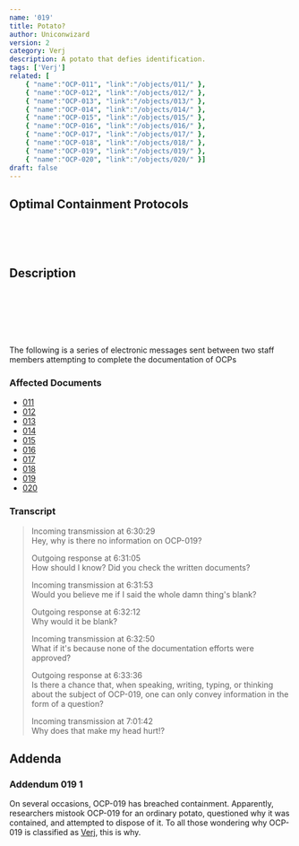 ```yaml
---
name: '019'
title: Potato?
author: Uniconwizard
version: 2
category: Verj
description: A potato that defies identification.
tags: ['Verj']
related: [
    { "name":"OCP-011", "link":"/objects/011/" },
    { "name":"OCP-012", "link":"/objects/012/" },
    { "name":"OCP-013", "link":"/objects/013/" },
    { "name":"OCP-014", "link":"/objects/014/" },
    { "name":"OCP-015", "link":"/objects/015/" },
    { "name":"OCP-016", "link":"/objects/016/" },
    { "name":"OCP-017", "link":"/objects/017/" },
    { "name":"OCP-018", "link":"/objects/018/" },
    { "name":"OCP-019", "link":"/objects/019/" },
    { "name":"OCP-020", "link":"/objects/020/" }]
draft: false
---
```


## Optimal Containment Protocols
<br/><br/><br/>

## Description
<br/><br/><br/><br/><br/>

The following is a series of electronic messages sent between two staff members attempting to complete the documentation of OCPs

### Affected Documents
- [011](ocp/011)
- [012](ocp/012)
- [013](ocp/013)
- [014](ocp/014)
- [015](ocp/015)
- [016](ocp/016)
- [017](ocp/017)
- [018](ocp/018)
- [019](ocp/019)
- [020](ocp/020)

### Transcript
> <Redacted>Incoming transmission</Redacted> at <RedactedDate/> 6:30:29\
> Hey, why is there no information on OCP-019?
>
> <Redacted>Outgoing response</Redacted> at <RedactedDate/> 6:31:05\
> How should I know? Did you check the written documents?
>
> <Redacted>Incoming transmission</Redacted> at <RedactedDate/> 6:31:53\
> Would you believe me if I said the whole damn thing's blank?
>
> <Redacted>Outgoing response</Redacted> at <RedactedDate/> 6:32:12\
> Why would it be blank?
>
> <Redacted>Incoming transmission</Redacted> at <RedactedDate/> 6:32:50\
> What if it's because none of the documentation efforts were approved?
>
> <Redacted>Outgoing response</Redacted> at <RedactedDate/> 6:33:36\
> Is there a chance that, when speaking, writing, typing, or thinking about the subject of OCP-019, one can only convey information in the form of a question?
>
> <Redacted>Incoming transmission</Redacted> at <RedactedDate/> 7:01:42\
> Why does that make my head hurt!?

## Addenda

### Addendum 019 1
On several occasions, OCP-019 has breached containment.
Apparently, researchers mistook OCP-019 for an ordinary potato, questioned why it was contained, and attempted to dispose of it.
To all those wondering why OCP-019 is classified as [Verj](class/verj), this is why.
